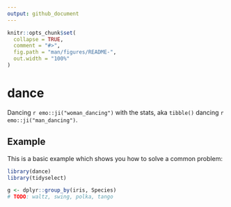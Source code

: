 ```yaml
---
output: github_document
---
```


<!-- README.md is generated from README.Rmd. Please edit that file -->

```r
knitr::opts_chunk$set(
  collapse = TRUE,
  comment = "#>",
  fig.path = "man/figures/README-",
  out.width = "100%"
)
```
# dance

<!-- badges: start -->
<!-- badges: end -->

Dancing `r emo::ji("woman_dancing")` with the stats, aka `tibble()` dancing `r emo::ji("man_dancing")`. 

## Example

This is a basic example which shows you how to solve a common problem:

```r
library(dance)
library(tidyselect)

g <- dplyr::group_by(iris, Species)
# TODO: waltz, swing, polka, tango
```
